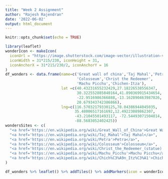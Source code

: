 ```yaml
---
title: "Week 2 Assignment"
author: "Rajesh Rajendran"
date: '2022-06-02'
output: html_document
---
```


```r
knitr::opts_chunk$set(echo = TRUE)
```

```r
library(leaflet)
wonderIcon <- makeIcon(
  iconUrl = "https://image.shutterstock.com/image-vector/illustration-vector-flat-design-postcard-600w-263688668.jpg",
  iconWidth = 31*215/230, iconHeight = 31,
  iconAnchorX = 31*215/230/2, iconAnchorY = 16
)
df_wonders <- data.frame(name=c('Great wall of china','Taj Mahal','Petra',
                                'Colosseum','Christ the Redeemer',
                                'Machu Picchu','Chichen-Itza'),
                         lat =c(40.43231655232429,27.18226538556347,
                                30.322552885840164,41.890369915434654,
                                -22.9516986366888,-13.162890463987026,
                                20.679343742386866),
                         lng=c(116.57032179330125,78.04386944045035,
                               35.48006517161692,12.49223089862307,
                               -43.21045501493117, -72.54493071504814,
                               -88.5683052402425))
wondersSites <- c(
  "<a href='https://en.wikipedia.org/wiki/Great_Wall_of_China'>Great Wall of China</a>",
  "<a href='https://en.wikipedia.org/wiki/Taj_Mahal'>Taj Mahal</a>",
  "<a href='https://en.wikipedia.org/wiki/Petra'>Petra</a>",
  "<a href='https://en.wikipedia.org/wiki/Colosseum'>Colosseum</a>",
  "<a href='https://en.wikipedia.org/wiki/Christ_the_Redeemer_(statue)'>Carey Christ the Redeemer</a>",
  "<a href='https://en.wikipedia.org/wiki/Machu_Picchu'>Machu Picchu</a>",
  "<a href='https://en.wikipedia.org/wiki/Chich%C3%A9n_Itz%C3%A1'>Chichen-Itza</a>"
)

df_wonders %>% leaflet() %>% addTiles() %>% addMarkers(icon = wonderIcon, popup = wondersSites)
```